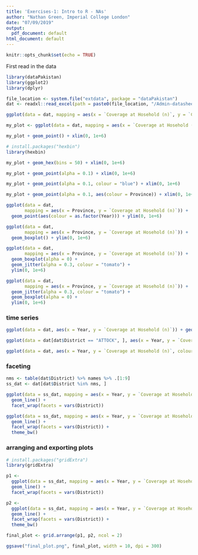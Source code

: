 ```yaml
---
title: 'Exercises-1: Intro to R - NAs'
author: "Nathan Green, Imperial College London"
date: "07/09/2019"
output:
  pdf_document: default
html_document: default
---
```

  
  ```r
knitr::opts_chunk$set(echo = TRUE)
```


First read in the data

```r
library(dataPakistan)
library(ggplot2)
library(dplyr)

file_location <- system.file("extdata", package = "dataPakistan")
dat <- readxl::read_excel(path = paste0(file_location, "/Admin-datasheet-year2018.xlsx"))
```

```r
ggplot(data = dat, mapping = aes(x = `Coverage at Hosehold (n)`, y = `Coverage at Hosehold (%)`)) + geom_point() + xlim(0, 1e+6)
```

```r
my_plot <- ggplot(data = dat, mapping = aes(x = `Coverage at Hosehold (n)`, y = `Coverage at Hosehold (%)`))
```

```r
my_plot + geom_point() + xlim(0, 1e+6)
```

```r
# install.packages("hexbin")
library(hexbin)

my_plot + geom_hex(bins = 50) + xlim(0, 1e+6)
```

```r
my_plot + geom_point(alpha = 0.1) + xlim(0, 1e+6)
```

```r
my_plot + geom_point(alpha = 0.1, colour = "blue") + xlim(0, 1e+6)
```

```r
my_plot + geom_point(alpha = 0.1, aes(colour = Province)) + xlim(0, 1e+6)
```

```r
ggplot(data = dat,
       mapping = aes(x = Province, y = `Coverage at Hosehold (n)`)) +
  geom_point(aes(colour = as.factor(Year))) + ylim(0, 1e+6)
```

```r
ggplot(data = dat,
       mapping = aes(x = Province, y = `Coverage at Hosehold (n)`)) +
  geom_boxplot() + ylim(0, 1e+6)
```

```r
ggplot(data = dat,
       mapping = aes(x = Province, y = `Coverage at Hosehold (n)`)) +
  geom_boxplot(alpha = 0) +
  geom_jitter(alpha = 0.3, colour = "tomato") +
  ylim(0, 1e+6)
```

```r
ggplot(data = dat,
       mapping = aes(x = Province, y = `Coverage at Hosehold (n)`)) +
  geom_jitter(alpha = 0.3, colour = "tomato") +
  geom_boxplot(alpha = 0) +
  ylim(0, 1e+6)
```

### time series

```r
ggplot(data = dat, aes(x = Year, y = `Coverage at Hosehold (n)`)) + geom_line()
```

```r
ggplot(data = dat[dat$District == "ATTOCK", ], aes(x = Year, y = `Coverage at Hosehold (n)`)) + geom_line()
```

```r
ggplot(data = dat, aes(x = Year, y = `Coverage at Hosehold (n)`, colour = District)) + geom_line() + ylim(0, 1e+6)
```

### faceting

```r
nms <- table(dat$District) %>% names %>% .[1:9]
ss_dat <- dat[dat$District %in% nms, ]

ggplot(data = ss_dat, mapping = aes(x = Year, y = `Coverage at Hosehold (n)`)) +
  geom_line() +
  facet_wrap(facets = vars(District))

ggplot(data = ss_dat, mapping = aes(x = Year, y = `Coverage at Hosehold (n)`)) +
  geom_line() +
  facet_wrap(facets = vars(District)) +
  theme_bw()
```

### arranging and exporting plots

```r
# install.packages("gridExtra")
library(gridExtra)

p1 <-
  ggplot(data = ss_dat, mapping = aes(x = Year, y = `Coverage at Hosehold (n)`)) +
  geom_line() +
  facet_wrap(facets = vars(District))

p2 <-
  ggplot(data = ss_dat, mapping = aes(x = Year, y = `Coverage at Hosehold (n)`)) +
  geom_line() +
  facet_wrap(facets = vars(District)) +
  theme_bw()

final_plot <- grid.arrange(p1, p2, ncol = 2)
```


```r
ggsave("final_plot.png", final_plot, width = 10, dpi = 300)
```
